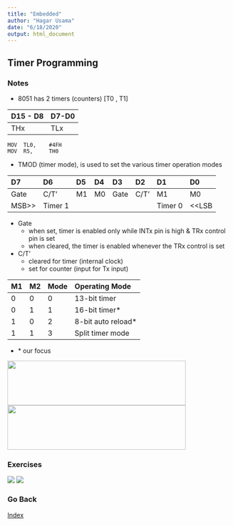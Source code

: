 ```yaml
---
title: "Embedded"
author: "Hagar Usama"
date: "6/18/2020"
output: html_document
---
```


## Timer Programming {.tabset}

### Notes
* 8051 has 2 timers (counters) [T0 , T1]

|D15 - D8|D7-D0|
|:--|:--|
|THx|TLx

```assembly
MOV  TL0,    #4FH
MOV  R5,     TH0
```

* TMOD (timer mode), is used to set the various timer operation modes

|D7|D6|D5|D4|D3|D2|D1|D0|
|:--|:--|:--|:--|:--|:--|:--|:--|
|Gate|C/T'|M1|M0|Gate|C/T'|M1|M0|
|MSB>>|Timer 1|||||Timer 0|<<LSB|

* Gate
  * when set, timer is enabled only while INTx pin is high & TRx control pin is set
  * when cleared, the timer is enabled whenever the TRx control is set

* C/T'
  * cleared for timer (internal clock)
  * set for counter (input for Tx input)

| M1 | M2 | Mode | Operating Mode    |
| :--| :--|:-----| :-----------------|
| 0  | 0  | 0    | 13-bit timer      |
| 0  | 1  | 1    | 16-bit timer*     |
| 1  | 0  | 2    | 8-bit auto reload*|
| 1  | 1  | 3    | Split timer mode  |

* \* our focus


<img src="images/mode_1.png" width="400" height="100">
<img src="images/mode_2.png" width="400" height="100">


### Exercises
<img src="images/9.2.png">
<img src="images/9.16.png">

### Go Back

<a href="../index.html">Index</a>

##
